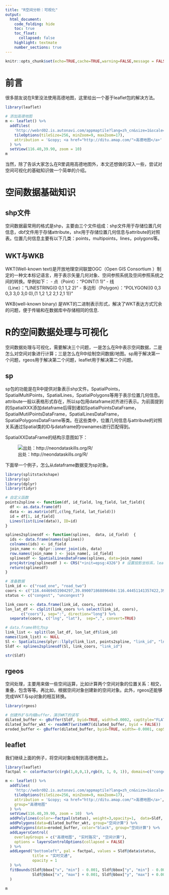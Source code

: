 ```yaml
---
title: "R空间分析：可视化"
output:
  html_document:
    code_folding: hide
    toc: true
    toc_float: 
      collapsed: false
    highlight: textmate
    number_sections: true
---
```


```r
knitr::opts_chunk$set(echo=TRUE,cache=TRUE,warning=FALSE,message = FALSE)
```

# 前言
很多朋友说在R里没法使用高德地图，这里给出一个基于leaflet包的解决方法。

``` r
library(leaflet)

# 添加高德地图
m <- leaflet() %>%
  addTiles(
    'http://webrd02.is.autonavi.com/appmaptile?lang=zh_cn&size=1&scale=1&style=8&x={x}&y={y}&z={z}',
    tileOptions(tileSize=256, minZoom=9, maxZoom=17),
    attribution = '&copy; <a href="http://ditu.amap.com/">高德地图</a>'
  ) %>% 
  setView(116.40,39.90, zoom = 10)
m
```


当然，除了告诉大家怎么在R里调用高德地图外，本文还想做的深入一些，尝试对空间可视化的基础知识做一个简单的介绍。

# 空间数据基础知识
## shp文件
空间数据最常用的格式是shp，主要由三个文件组成：shp文件用于存储位置几何信息，dbf文件用于存储attribute，shx用于存储位置几何信息与attribute的对照表。位置几何信息主要有以下几类：points，multipoints，lines，polygons等。

## WKT与WKB
WKT(Well-known text)是开放地理空间联盟OGC（Open GIS Consortium ）制定的一种文本标记语言，用于表示矢量几何对象、空间参照系统及空间参照系统之间的转换。举例如下：
- 点（Point）："POINT(1 1)"
- 线（Line）："LINESTRING(0 0,1 1,2 2)"
- 多边形（Polygon）："POLYGON((0 0,3 0,3 3,0 3,0 0),(1 1,2 1,2 2,1 2,1 1))"

WKB(well-known binary) 是WKT的二进制表示形式，解决了WKT表达方式冗余的问题，便于传输和在数据库中存储相同的信息.

# R的空间数据处理与可视化

空间数据处理与可视化，需要解决三个问题，一是怎么在R中表示空间数据，二是怎么对空间对象进行计算；三是怎么在R中绘制空间数据/地图。sp用于解决第一个问题，rgeos用于解决第二个问题，leaflet用于解决第二个问题。

## sp
sp包的功能是在R中提供对象表示shp文件。SpatialPoints，SpatialMultiPoints，SpatialLines，SpatialPolygons等用于表示位置几何信息。attribute一般以表格形式存在，所以sp包用dataframe对齐进行表示。为前面提到的SpatialXXX添加dataframe后得到诸如SpatialPointsDataFrame，SpatialMutilPointsDataFrame，SpatialLinesDataFrame，SpatialPolygonsDataFrame等类。在这些类中，位置几何信息与attribute的对照关系通过Spatial类的ID与dataframe的rownames进行匹配得到。

SpatialXXDataFrame的结构示意图如下：

![出处：http://neondataskills.org/R/](images/spatial_analysis_R_vis_sp.png)


下面举一个例子，怎么从dataframe数据变为sp对象。

``` r
library(splitstackshape)
library(sp)
library(dplyr)
library(tidyr)

# 自定义函数
points2spline <- function(df, id_field, lng_field, lat_field){
  df <- as.data.frame(df)
  data <- as.matrix(df[,c(lng_field, lat_field)])
  id = df[1, id_field]
  Lines(list(Line(data)), ID=id)
}

splines2splinesdf <- function(splines,  data, id_field)  {
  ids <- data.frame(names(splines))
  colnames(ids) <- id_field
  join_name <- dplyr::inner_join(ids, data)
  row.names(join_name ) <- join_name[, id_field]
  splinesdf <- SpatialLinesDataFrame(splines, data=join_name)
  proj4string(splinesdf ) <- CRS("+init=epsg:4326") # 设置投影坐标系，leaflet可以不用设置
  return(splinesdf)
}

# 准备数据
link_id <- c("road_one", "road_two")
coors <- c("116.44469451904297,39.890071868896484:116.44451141357422,39.891361236572266", "116.44499969482422,39.887630462646484:116.44469451904297,39.890071868896484")
status <- c("congest", "uncongest")

link_coors <- data.frame(link_id, coors, status)
lon_lat_df <- cSplit(link_coors %>% select(link_id, coors), 
       c("coors"), sep=":", direction="long") %>% 
  separate(coors, c("lng", "lat"),  sep=",", convert=TRUE)

# data.frame转化为sp
link_list <- split(lon_lat_df, lon_lat_df$link_id)
names(link_list) <- NULL
Sl <- SpatialLines(plyr::llply(link_list, points2spline, "link_id", "lng", "lat"))
Sldf <- splines2splinesdf(Sl, link_coors, "link_id")

str(Sldf)
```

## rgeos
空间处理，主要用来做一些空间运算，比如计算两个空间对象的位置关系：相交，重叠，包含等等。再比如，根据空间对象创建新的空间对象。此外，rgeos还能够完成WKT与sp对象的相互转换。

``` r
library(rgeos)

# 创建外扩与内缩buffer，演示WKT的读写
dilated_buffer <- gBuffer(Sldf, byid=TRUE, width=0.0002, capStyle="FLAT")
dilated_buffer_wkt <- readWKT(writeWKT(dilated_buffer, byid = FALSE))
eroded_buffer <- gBuffer(dilated_buffer, byid=TRUE, width=-0.0001, capStyle="SQUARE")
```

## leaflet
我们继续上面的例子，将空间对象绘制到高德地图上。

``` r
library(leaflet)
factpal <- colorFactor(c(rgb(1,0,0,1),rgb(0, 1, 0, 1)), domain=c("congest", "uncongest"))

m <- leaflet() %>%
  addTiles(
    'http://webrd02.is.autonavi.com/appmaptile?lang=zh_cn&size=1&scale=1&style=8&x={x}&y={y}&z={z}',
    tileOptions(tileSize=256, minZoom=9, maxZoom=17),
    attribution = '&copy; <a href="http://ditu.amap.com/">高德地图</a>',
    group="高德地图"
  ) %>%
  setView(116.40,39.90, zoom = 10)  %>%
  addPolylines(color=~factpal(status), weight=3,opacity=1,  data=Sldf, group="实时路况") %>%
  addPolygons(data=dilated_buffer_wkt, group="空间计算") %>% 
  addPolygons(data=eroded_buffer, color="black", group="空间计算") %>%
  addLayersControl(
    overlayGroups = c("高德地图", "实时路况", "空间计算"),
    options = layersControlOptions(collapsed = FALSE)
  ) %>%
  addLegend("bottomleft", pal = factpal, values = Sldf@data$status,
            title = "实时交通", 
            opacity = 1
  ) %>%
  fitBounds(Sldf@bbox["x", "min"] - 0.001, Sldf@bbox["y", "min"] - 0.001, 
            Sldf@bbox["x", "max"] + 0.001, Sldf@bbox["y", "max"] + 0.001
  )

m
```



